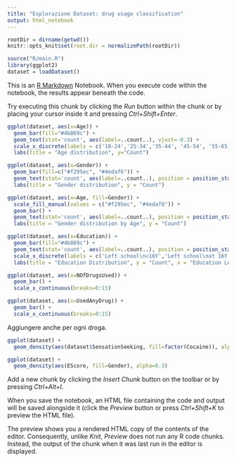 ```yaml
---
title: "Esplorazione Dataset: drug usage classification"
output: html_notebook
---
```


```r
rootDir = dirname(getwd())
knitr::opts_knit$set(root.dir = normalizePath(rootDir))
```

```r
source("R/main.R")
library(ggplot2)
dataset = loadDataset()
```

This is an [R Markdown](http://rmarkdown.rstudio.com) Notebook. When you execute code within the notebook, the results appear beneath the code. 

Try executing this chunk by clicking the *Run* button within the chunk or by placing your cursor inside it and pressing *Ctrl+Shift+Enter*. 

```r
ggplot(dataset, aes(x=Age)) +
  geom_bar(fill="#4b869c") +
  geom_text(stat='count', aes(label=..count..), vjust=-0.3) + 
  scale_x_discrete(labels = c('18-24','25-34','35-44', '45-54', '55-65', '65+')) + 
  labs(title = "Age distribution", y="Count")
```

```r
ggplot(dataset, aes(x=Gender)) +
  geom_bar(fill=c("#f295ec", "#4edaf6")) +
  geom_text(stat='count', aes(label=..count..), position = position_stack(vjust = 0.5)) + 
  labs(title = "Gender distribution", y = "Count")
```

```r
ggplot(dataset, aes(x=Age, fill=Gender)) +
  scale_fill_manual(values = c("#f295ec", "#4edaf6")) + 
  geom_bar() +
  geom_text(stat='count', aes(label=..count..), position = position_stack(vjust = 0.5)) + 
  labs(title = "Gender distribution by Age", y = "Count")
```

```r
ggplot(dataset, aes(x=Education)) +
  geom_bar(fill="#4b869c") +
  geom_text(stat='count', aes(label=..count..), position = position_stack(vjust = 0.5)) + 
  scale_x_discrete(labels = c('Left school\n<16Y','Left school\nat 16Y','Left school\nat 17Y', 'Left school\nat 18Y', 'Some uni\nbut no degree', 'Professional\nCertificate', 'Bachelor\nDegree', 'Master\nDegree', 'Doctorate')) + 
  labs(title = "Education Distribution", y = "Count", x = "Education Level")
```

```r
ggplot(dataset, aes(x=NOfDrugsUsed)) +
  geom_bar() +
  scale_x_continuous(breaks=0:15)
```

```r
ggplot(dataset, aes(x=UsedAnyDrug)) +
  geom_bar() +
  scale_x_continuous(breaks=0:15)
```

Aggiungere anche per ogni droga.


```r
ggplot(dataset) +
  geom_density(aes(dataset$SensationSeeking, fill=factor(Cocaine)), alpha=0.3)
```

```r
ggplot(dataset) +
  geom_density(aes(EScore, fill=Gender), alpha=0.3)
```

Add a new chunk by clicking the *Insert Chunk* button on the toolbar or by pressing *Ctrl+Alt+I*.

When you save the notebook, an HTML file containing the code and output will be saved alongside it (click the *Preview* button or press *Ctrl+Shift+K* to preview the HTML file).

The preview shows you a rendered HTML copy of the contents of the editor. Consequently, unlike *Knit*, *Preview* does not run any R code chunks. Instead, the output of the chunk when it was last run in the editor is displayed.
